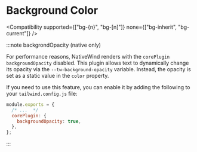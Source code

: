 
# Background Color

<Compatibility
  supported={["bg-{n}", "bg-[n]"]}
  none={["bg-inherit", "bg-current"]}
/>

:::note backgrondOpacity (native only)

For performance reasons, NativeWind renders with the `corePlugin` `backgroundOpacity` disabled. This plugin allows text to dynamically change its opacity via the `--tw-background-opacity` variable. Instead, the opacity is set as a static value in the `color` property.

If you need to use this feature, you can enable it by adding the following to your `tailwind.config.js` file:

```js title=tailwind.config.js
module.exports = {
  /* ...  */
  corePlugin: {
    backgroundOpacity: true,
  },
};
```

:::
